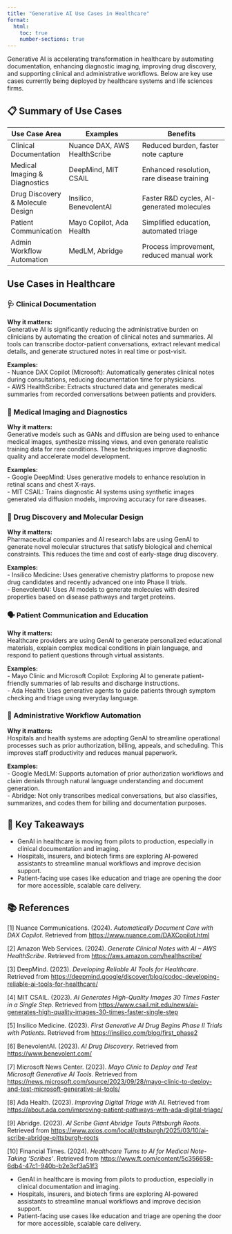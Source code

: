 ```yaml
---
title: "Generative AI Use Cases in Healthcare"
format:
  html:
    toc: true
    number-sections: true
---
```


Generative AI is accelerating transformation in healthcare by automating documentation, enhancing diagnostic imaging, improving drug discovery, and supporting clinical and administrative workflows. Below are key use cases currently being deployed by healthcare systems and life sciences firms.

## 📋 Summary of Use Cases

| Use Case Area             | Examples                          | Benefits                               |
|---------------------------|------------------------------------|------------------------------------------|
| Clinical Documentation    | Nuance DAX, AWS HealthScribe       | Reduced burden, faster note capture      |
| Medical Imaging & Diagnostics | DeepMind, MIT CSAIL              | Enhanced resolution, rare disease training|
| Drug Discovery & Molecule Design | Insilico, BenevolentAI       | Faster R&D cycles, AI-generated molecules |
| Patient Communication     | Mayo Copilot, Ada Health           | Simplified education, automated triage   |
| Admin Workflow Automation | MedLM, Abridge                     | Process improvement, reduced manual work |

## Use Cases in Healthcare

### 🩺 Clinical Documentation

::: {.callout appearance="simple" title=""}
**Why it matters:**  
Generative AI is significantly reducing the administrative burden on clinicians by automating the creation of clinical notes and summaries. AI tools can transcribe doctor-patient conversations, extract relevant medical details, and generate structured notes in real time or post-visit.
:::

**Examples:**  
- Nuance DAX Copilot (Microsoft): Automatically generates clinical notes during consultations, reducing documentation time for physicians.  
- AWS HealthScribe: Extracts structured data and generates medical summaries from recorded conversations between patients and providers.

### 🧠 Medical Imaging and Diagnostics

::: {.callout appearance="simple" title=""}
**Why it matters:**  
Generative models such as GANs and diffusion are being used to enhance medical images, synthesize missing views, and even generate realistic training data for rare conditions. These techniques improve diagnostic quality and accelerate model development.
:::

**Examples:**  
- Google DeepMind: Uses generative models to enhance resolution in retinal scans and chest X-rays.  
- MIT CSAIL: Trains diagnostic AI systems using synthetic images generated via diffusion models, improving accuracy for rare diseases.

### 💊 Drug Discovery and Molecular Design

::: {.callout appearance="simple" title=""}
**Why it matters:**  
Pharmaceutical companies and AI research labs are using GenAI to generate novel molecular structures that satisfy biological and chemical constraints. This reduces the time and cost of early-stage drug discovery.
:::

**Examples:**  
- Insilico Medicine: Uses generative chemistry platforms to propose new drug candidates and recently advanced one into Phase II trials.  
- BenevolentAI: Uses AI models to generate molecules with desired properties based on disease pathways and target proteins.

### 🗣️ Patient Communication and Education

::: {.callout appearance="simple" title=""}
**Why it matters:**  
Healthcare providers are using GenAI to generate personalized educational materials, explain complex medical conditions in plain language, and respond to patient questions through virtual assistants.
:::

**Examples:**  
- Mayo Clinic and Microsoft Copilot: Exploring AI to generate patient-friendly summaries of lab results and discharge instructions.  
- Ada Health: Uses generative agents to guide patients through symptom checking and triage using everyday language.

### 🏥 Administrative Workflow Automation

::: {.callout appearance="simple" title=""}
**Why it matters:**  
Hospitals and health systems are adopting GenAI to streamline operational processes such as prior authorization, billing, appeals, and scheduling. This improves staff productivity and reduces manual paperwork.
:::

**Examples:**  
- Google MedLM: Supports automation of prior authorization workflows and claim denials through natural language understanding and document generation.  
- Abridge: Not only transcribes medical conversations, but also classifies, summarizes, and codes them for billing and documentation purposes.

## 🧾 Key Takeaways

- GenAI in healthcare is moving from pilots to production, especially in clinical documentation and imaging.
- Hospitals, insurers, and biotech firms are exploring AI-powered assistants to streamline manual workflows and improve decision support.
- Patient-facing use cases like education and triage are opening the door for more accessible, scalable care delivery.

## 📚 References

[1] Nuance Communications. (2024). *Automatically Document Care with DAX Copilot*. Retrieved from [https://www.nuance.com/DAXCopilot.html](https://www.nuance.com/DAXCopilot.html)

[2] Amazon Web Services. (2024). *Generate Clinical Notes with AI – AWS HealthScribe*. Retrieved from [https://aws.amazon.com/healthscribe/](https://aws.amazon.com/healthscribe/)

[3] DeepMind. (2023). *Developing Reliable AI Tools for Healthcare*. Retrieved from [https://deepmind.google/discover/blog/codoc-developing-reliable-ai-tools-for-healthcare/](https://deepmind.google/discover/blog/codoc-developing-reliable-ai-tools-for-healthcare/)

[4] MIT CSAIL. (2023). *AI Generates High-Quality Images 30 Times Faster in a Single Step*. Retrieved from [https://www.csail.mit.edu/news/ai-generates-high-quality-images-30-times-faster-single-step](https://www.csail.mit.edu/news/ai-generates-high-quality-images-30-times-faster-single-step)

[5] Insilico Medicine. (2023). *First Generative AI Drug Begins Phase II Trials with Patients*. Retrieved from [https://insilico.com/blog/first_phase2](https://insilico.com/blog/first_phase2)

[6] BenevolentAI. (2023). *AI Drug Discovery*. Retrieved from [https://www.benevolent.com/](https://www.benevolent.com/)

[7] Microsoft News Center. (2023). *Mayo Clinic to Deploy and Test Microsoft Generative AI Tools*. Retrieved from [https://news.microsoft.com/source/2023/09/28/mayo-clinic-to-deploy-and-test-microsoft-generative-ai-tools/](https://news.microsoft.com/source/2023/09/28/mayo-clinic-to-deploy-and-test-microsoft-generative-ai-tools/)

[8] Ada Health. (2023). *Improving Digital Triage with AI*. Retrieved from [https://about.ada.com/improving-patient-pathways-with-ada-digital-triage/](https://about.ada.com/improving-patient-pathways-with-ada-digital-triage/)

[9] Abridge. (2023). *AI Scribe Giant Abridge Touts Pittsburgh Roots*. Retrieved from [https://www.axios.com/local/pittsburgh/2025/03/10/ai-scribe-abridge-pittsburgh-roots](https://www.axios.com/local/pittsburgh/2025/03/10/ai-scribe-abridge-pittsburgh-roots)

[10] Financial Times. (2024). *Healthcare Turns to AI for Medical Note-Taking 'Scribes'*. Retrieved from [https://www.ft.com/content/5c356658-6db4-47c1-940b-b2e3cf3a51f3](https://www.ft.com/content/5c356658-6db4-47c1-940b-b2e3cf3a51f3)

- GenAI in healthcare is moving from pilots to production, especially in clinical documentation and imaging.
- Hospitals, insurers, and biotech firms are exploring AI-powered assistants to streamline manual workflows and improve decision support.
- Patient-facing use cases like education and triage are opening the door for more accessible, scalable care delivery.
